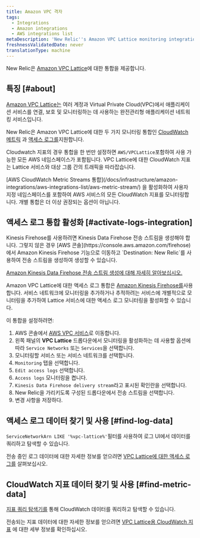 ```yaml
---
title: Amazon VPC 격자
tags:
  - Integrations
  - Amazon integrations
  - AWS integrations list
metaDescription: 'New Relic''s Amazon VPC Lattice monitoring integration: how to enable it, and the data it reports.'
freshnessValidatedDate: never
translationType: machine
---
```


New Relic은 [Amazon VPC Lattice](https://docs.aws.amazon.com/vpc-lattice/latest/ug/what-is-vpc-lattice.html)에 대한 통합을 제공합니다.

## 특징 [#about]

[Amazon VPC Lattice는](https://aws.amazon.com/vpc/lattice/) 여러 계정과 Virtual Private Cloud(VPC)에서 애플리케이션 서비스를 연결, 보호 및 모니터링하는 데 사용하는 완전관리형 애플리케이션 네트워킹 서비스입니다.

New Relic은 Amazon VPC Lattice에 대한 두 가지 모니터링 통합인 [CloudWatch 메트릭](https://docs.aws.amazon.com/vpc-lattice/latest/ug/monitoring-cloudwatch.html) 과 [액세스 로그를](https://docs.aws.amazon.com/vpc-lattice/latest/ug/monitoring-access-logs.html)지원합니다.

Cloudwatch 지표의 경우 통합을 한 번만 설정하면 `AWS/VPCLattice`포함하여 사용 가능한 모든 AWS 네임스페이스가 포함됩니다. VPC Lattice에 대한 CloudWatch 지표는 Lattice 서비스와 대상 그룹 간의 트래픽을 따라잡습니다.

<Callout variant="important">
  [AWS CloudWatch Metric Streams 통합](/docs/infrastructure/amazon-integrations/aws-integrations-list/aws-metric-stream/) 을 활성화하여 사용자 지정 네임스페이스를 포함하여 AWS 서비스의 모든 CloudWatch 지표를 모니터링합니다. 개별 통합은 더 이상 권장되는 옵션이 아닙니다.
</Callout>

## 액세스 로그 통합 활성화 [#activate-logs-integration]

<Callout variant="important">
  Kinesis Firehose를 사용하려면 Kinesis Data Firehose 전송 스트림을 생성해야 합니다. 그렇지 않은 경우 [AWS 콘솔](https://console.aws.amazon.com/firehose) 에서 Amazon Kinesis Firehose 기능으로 이동하고 `Destination: New Relic`를 사용하여 전송 스트림을 생성하여 생성할 수 있습니다.

  [Amazon Kinesis Data Firehose 전송 스트림 생성에 대해 자세히 알아보십시오.](https://docs.aws.amazon.com/firehose/latest/dev/basic-create.html?icmpid=docs_console_unmapped)
</Callout>

Amazon VPC Lattice에 대한 액세스 로그 통합은 [Amazon Kinesis Firehose를](https://aws.amazon.com/kinesis/data-firehose/)사용합니다. 서비스 네트워크에 모니터링을 추가하거나 추적하려는 서비스에 개별적으로 모니터링을 추가하여 Lattice 서비스에 대한 액세스 로그 모니터링을 활성화할 수 있습니다.

이 통합을 설정하려면:

1. AWS 콘솔에서 [AWS VPC 서비스](https://console.aws.amazon.com/vpc)로 이동합니다.
2. 왼쪽 패널의 **VPC Lattice** 드롭다운에서 모니터링을 활성화하는 데 사용할 옵션에 따라 `Service Networks` 또는 `Services`을 선택합니다.
3. 모니터링할 서비스 또는 서비스 네트워크를 선택합니다.
4. `Monitoring` 탭을 선택합니다.
5. `Edit access logs` 선택합니다.
6. `Access logs` 모니터링을 켭니다.
7. `Kinesis Data Firehose delivery stream`라고 표시된 확인란을 선택합니다.
8. New Relic을 가리키도록 구성된 드롭다운에서 전송 스트림을 선택합니다.
9. 변경 사항을 저장하다.

## 액세스 로그 데이터 찾기 및 사용 [#find-log-data]

`ServiceNetworkArn LIKE '%vpc-lattice%'`필터를 사용하여 로그 UI에서 데이터를 쿼리하고 탐색할 수 있습니다.

전송 중인 로그 데이터에 대한 자세한 정보를 얻으려면 [VPC Lattice에 대한 액세스 로그를](https://docs.aws.amazon.com/vpc-lattice/latest/ug/monitoring-access-logs.html) 살펴보십시오.

## CloudWatch 지표 데이터 찾기 및 사용 [#find-metric-data]

[지표 쿼리 탐색기를](/docs/data-apis/understand-data/metric-data/query-metric-data-type/) 통해 CloudWatch 데이터를 쿼리하고 탐색할 수 있습니다.

전송되는 지표 데이터에 대한 자세한 정보를 얻으려면 [VPC Lattice용 CloudWatch 지표](https://docs.aws.amazon.com/vpc-lattice/latest/ug/monitoring-cloudwatch.html) 에 대한 세부 정보를 확인하십시오.